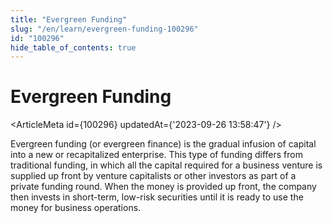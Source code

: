 ```yaml
---
title: "Evergreen Funding"
slug: "/en/learn/evergreen-funding-100296"
id: "100296"
hide_table_of_contents: true
---
```



# Evergreen Funding

<ArticleMeta id={100296} updatedAt={'2023-09-26 13:58:47'} />
<div className='border-solid border-b border-t-0 my-4 border-[var(--ifm-color-gray-300)]' />

Evergreen funding (or evergreen finance) is the gradual infusion of capital into a new or recapitalized enterprise. This type of funding differs from traditional funding, in which all the capital required for a business venture is supplied up front by venture capitalists or other investors as part of a private funding round. When the money is provided up front, the company then invests in short-term, low-risk securities until it is ready to use the money for business operations.
